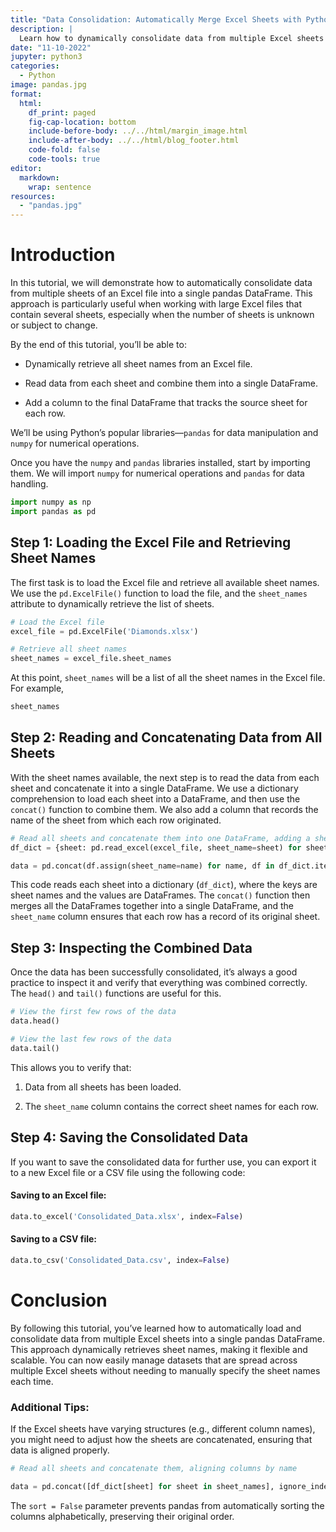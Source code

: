 ```yaml
---
title: "Data Consolidation: Automatically Merge Excel Sheets with Python"
description: |
  Learn how to dynamically consolidate data from multiple Excel sheets into a single pandas DataFrame using Python. This tutorial covers automating sheet retrieval, merging data efficiently, and tracking source sheets—all while simplifying your data processing workflow. Perfect for streamlining recurring reports and handling complex datasets!
date: "11-10-2022"
jupyter: python3
categories: 
  - Python
image: pandas.jpg
format:
  html:
    df_print: paged
    fig-cap-location: bottom
    include-before-body: ../../html/margin_image.html
    include-after-body: ../../html/blog_footer.html
    code-fold: false
    code-tools: true
editor: 
  markdown: 
    wrap: sentence
resources: 
  - "pandas.jpg"
---
```


# Introduction

In this tutorial, we will demonstrate how to automatically consolidate data from multiple sheets of an Excel file into a single pandas DataFrame.
This approach is particularly useful when working with large Excel files that contain several sheets, especially when the number of sheets is unknown or subject to change.

By the end of this tutorial, you'll be able to:

-   Dynamically retrieve all sheet names from an Excel file.

-   Read data from each sheet and combine them into a single DataFrame.

-   Add a column to the final DataFrame that tracks the source sheet for each row.

We'll be using Python's popular libraries—`pandas` for data manipulation and `numpy` for numerical operations.

Once you have the `numpy` and `pandas` libraries installed, start by importing them.
We will import `numpy` for numerical operations and `pandas` for data handling.

```python
import numpy as np
import pandas as pd
```

## Step 1: Loading the Excel File and Retrieving Sheet Names

The first task is to load the Excel file and retrieve all available sheet names.
We use the `pd.ExcelFile()` function to load the file, and the `sheet_names` attribute to dynamically retrieve the list of sheets.

```python
# Load the Excel file
excel_file = pd.ExcelFile('Diamonds.xlsx')

# Retrieve all sheet names
sheet_names = excel_file.sheet_names

```

At this point, `sheet_names` will be a list of all the sheet names in the Excel file.
For example,

```python
sheet_names
```

## Step 2: Reading and Concatenating Data from All Sheets

With the sheet names available, the next step is to read the data from each sheet and concatenate it into a single DataFrame.
We use a dictionary comprehension to load each sheet into a DataFrame, and then use the `concat()` function to combine them.
We also add a column that records the name of the sheet from which each row originated.

```python
# Read all sheets and concatenate them into one DataFrame, adding a sheet_name column
df_dict = {sheet: pd.read_excel(excel_file, sheet_name=sheet) for sheet in sheet_names}

data = pd.concat(df.assign(sheet_name=name) for name, df in df_dict.items())
```

This code reads each sheet into a dictionary (`df_dict`), where the keys are sheet names and the values are DataFrames.
The `concat()` function then merges all the DataFrames together into a single DataFrame, and the `sheet_name` column ensures that each row has a record of its original sheet.

## Step 3: Inspecting the Combined Data

Once the data has been successfully consolidated, it's always a good practice to inspect it and verify that everything was combined correctly.
The `head()` and `tail()` functions are useful for this.

```python
# View the first few rows of the data
data.head()
```

```python
# View the last few rows of the data
data.tail()
```

This allows you to verify that:

1.  Data from all sheets has been loaded.

2.  The `sheet_name` column contains the correct sheet names for each row.

## Step 4: Saving the Consolidated Data

If you want to save the consolidated data for further use, you can export it to a new Excel file or a CSV file using the following code:

#### Saving to an Excel file:

```python
data.to_excel('Consolidated_Data.xlsx', index=False)
```

#### Saving to a CSV file:

```python
data.to_csv('Consolidated_Data.csv', index=False)
```

# Conclusion

By following this tutorial, you’ve learned how to automatically load and consolidate data from multiple Excel sheets into a single pandas DataFrame.
This approach dynamically retrieves sheet names, making it flexible and scalable.
You can now easily manage datasets that are spread across multiple Excel sheets without needing to manually specify the sheet names each time.

### Additional Tips:

If the Excel sheets have varying structures (e.g., different column names), you might need to adjust how the sheets are concatenated, ensuring that data is aligned properly.

```python

# Read all sheets and concatenate them, aligning columns by name

data = pd.concat([df_dict[sheet] for sheet in sheet_names], ignore_index=True, sort=False)


```

The `sort = False` parameter prevents pandas from automatically sorting the columns alphabetically, preserving their original order.
